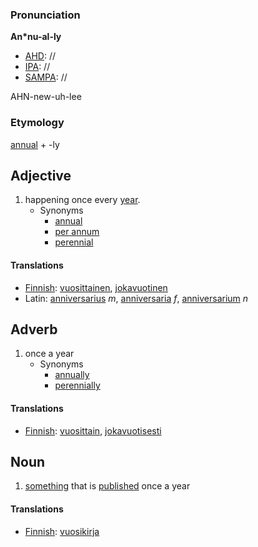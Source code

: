 ===Pronunciation===

'''An*nu-al-ly'''
*[[AHD]]: //
*[[IPA]]: //
*[[SAMPA]]: //
AHN-new-uh-lee
===Etymology===

[[annual]] + -ly

==Adjective==
# happening once every [[year]].
#* Synonyms
#** [[annual]]
#** [[per annum]]
#** [[perennial]]

====Translations====

* [[Finnish]]: [[vuosittainen]], [[jokavuotinen]]
* Latin: [[anniversarius]] ''m'', [[anniversaria]] ''f'', [[anniversarium]] ''n''

==Adverb==
# once a year
#* Synonyms
#** [[annually]]
#** [[perennially]]


====Translations====

* [[Finnish]]: [[vuosittain]], [[jokavuotisesti]]


==Noun==
# [[something]] that is [[publish]]ed once a year

====Translations====

* [[Finnish]]: [[vuosikirja]]